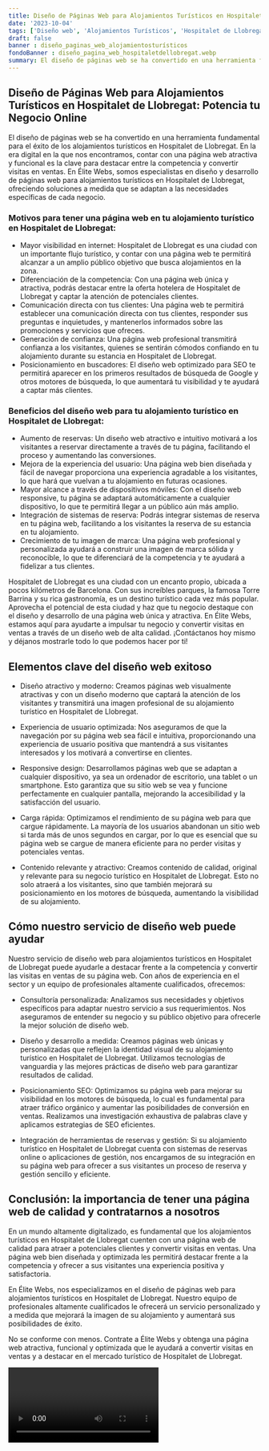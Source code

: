 ```yaml
---
title: Diseño de Páginas Web para Alojamientos Turísticos en Hospitalet de Llobregat
date: '2023-10-04'
tags: ['Diseño web', 'Alojamientos Turísticos', 'Hospitalet de Llobregat']
draft: false
banner : diseño_paginas_web_alojamientosturísticos
fondoBanner : diseño_pagina_web_hospitaletdellobregat.webp
summary: El diseño de páginas web se ha convertido en una herramienta fundamental para el éxito de los alojamientos turísticos en Hospitalet de Llobregat. En la era digital en la que nos encontramos, contar con una página web atractiva y funcional es la clave para destacar entre la competencia y convertir visitas en ventas. En Élite Webs, somos especialistas en diseño y desarrollo de páginas web para alojamientos turísticos en Hospitalet de Llobregat, ofreciendo soluciones a medida que se adaptan a las necesidades específicas de cada negocio.
---
```


## Diseño de Páginas Web para Alojamientos Turísticos en Hospitalet de Llobregat: Potencia tu Negocio Online

El diseño de páginas web se ha convertido en una herramienta fundamental para el éxito de los alojamientos turísticos en Hospitalet de Llobregat. En la era digital en la que nos encontramos, contar con una página web atractiva y funcional es la clave para destacar entre la competencia y convertir visitas en ventas. En Élite Webs, somos especialistas en diseño y desarrollo de páginas web para alojamientos turísticos en Hospitalet de Llobregat, ofreciendo soluciones a medida que se adaptan a las necesidades específicas de cada negocio.

### Motivos para tener una página web en tu alojamiento turístico en Hospitalet de Llobregat:

- Mayor visibilidad en internet: Hospitalet de Llobregat es una ciudad con un importante flujo turístico, y contar con una página web te permitirá alcanzar a un amplio público objetivo que busca alojamientos en la zona. 
- Diferenciación de la competencia: Con una página web única y atractiva, podrás destacar entre la oferta hotelera de Hospitalet de Llobregat y captar la atención de potenciales clientes. 
- Comunicación directa con tus clientes: Una página web te permitirá establecer una comunicación directa con tus clientes, responder sus preguntas e inquietudes, y mantenerlos informados sobre las promociones y servicios que ofreces. 
- Generación de confianza: Una página web profesional transmitirá confianza a los visitantes, quienes se sentirán cómodos confiando en tu alojamiento durante su estancia en Hospitalet de Llobregat.
- Posicionamiento en buscadores: El diseño web optimizado para SEO te permitirá aparecer en los primeros resultados de búsqueda de Google y otros motores de búsqueda, lo que aumentará tu visibilidad y te ayudará a captar más clientes. 

### Beneficios del diseño web para tu alojamiento turístico en Hospitalet de Llobregat:

- Aumento de reservas: Un diseño web atractivo e intuitivo motivará a los visitantes a reservar directamente a través de tu página, facilitando el proceso y aumentando las conversiones.
- Mejora de la experiencia del usuario: Una página web bien diseñada y fácil de navegar proporciona una experiencia agradable a los visitantes, lo que hará que vuelvan a tu alojamiento en futuras ocasiones.
- Mayor alcance a través de dispositivos móviles: Con el diseño web responsive, tu página se adaptará automáticamente a cualquier dispositivo, lo que te permitirá llegar a un público aún más amplio.
- Integración de sistemas de reserva: Podrás integrar sistemas de reserva en tu página web, facilitando a los visitantes la reserva de su estancia en tu alojamiento.
- Crecimiento de tu imagen de marca: Una página web profesional y personalizada ayudará a construir una imagen de marca sólida y reconocible, lo que te diferenciará de la competencia y te ayudará a fidelizar a tus clientes.

Hospitalet de Llobregat es una ciudad con un encanto propio, ubicada a pocos kilómetros de Barcelona. Con sus increíbles parques, la famosa Torre Barrina y su rica gastronomía, es un destino turístico cada vez más popular. Aprovecha el potencial de esta ciudad y haz que tu negocio destaque con el diseño y desarrollo de una página web única y atractiva. En Élite Webs, estamos aquí para ayudarte a impulsar tu negocio y convertir visitas en ventas a través de un diseño web de alta calidad. ¡Contáctanos hoy mismo y déjanos mostrarle todo lo que podemos hacer por ti!

<GifSeo />

<Cta />

## Elementos clave del diseño web exitoso

- Diseño atractivo y moderno: Creamos páginas web visualmente atractivas y con un diseño moderno que captará la atención de los visitantes y transmitirá una imagen profesional de su alojamiento turístico en Hospitalet de Llobregat.

- Experiencia de usuario optimizada: Nos aseguramos de que la navegación por su página web sea fácil e intuitiva, proporcionando una experiencia de usuario positiva que mantendrá a sus visitantes interesados y los motivará a convertirse en clientes.

- Responsive design: Desarrollamos páginas web que se adaptan a cualquier dispositivo, ya sea un ordenador de escritorio, una tablet o un smartphone. Esto garantiza que su sitio web se vea y funcione perfectamente en cualquier pantalla, mejorando la accesibilidad y la satisfacción del usuario.

- Carga rápida: Optimizamos el rendimiento de su página web para que cargue rápidamente. La mayoría de los usuarios abandonan un sitio web si tarda más de unos segundos en cargar, por lo que es esencial que su página web se cargue de manera eficiente para no perder visitas y potenciales ventas.

- Contenido relevante y atractivo: Creamos contenido de calidad, original y relevante para su negocio turístico en Hospitalet de Llobregat. Esto no solo atraerá a los visitantes, sino que también mejorará su posicionamiento en los motores de búsqueda, aumentando la visibilidad de su alojamiento.

## Cómo nuestro servicio de diseño web puede ayudar

Nuestro servicio de diseño web para alojamientos turísticos en Hospitalet de Llobregat puede ayudarle a destacar frente a la competencia y convertir las visitas en ventas de su página web. Con años de experiencia en el sector y un equipo de profesionales altamente cualificados, ofrecemos:

- Consultoría personalizada: Analizamos sus necesidades y objetivos específicos para adaptar nuestro servicio a sus requerimientos. Nos aseguramos de entender su negocio y su público objetivo para ofrecerle la mejor solución de diseño web.

- Diseño y desarrollo a medida: Creamos páginas web únicas y personalizadas que reflejen la identidad visual de su alojamiento turístico en Hospitalet de Llobregat. Utilizamos tecnologías de vanguardia y las mejores prácticas de diseño web para garantizar resultados de calidad.

- Posicionamiento SEO: Optimizamos su página web para mejorar su visibilidad en los motores de búsqueda, lo cual es fundamental para atraer tráfico orgánico y aumentar las posibilidades de conversión en ventas. Realizamos una investigación exhaustiva de palabras clave y aplicamos estrategias de SEO eficientes.

- Integración de herramientas de reservas y gestión: Si su alojamiento turístico en Hospitalet de Llobregat cuenta con sistemas de reservas online o aplicaciones de gestión, nos encargamos de su integración en su página web para ofrecer a sus visitantes un proceso de reserva y gestión sencillo y eficiente.

## Conclusión: la importancia de tener una página web de calidad y contratarnos a nosotros

En un mundo altamente digitalizado, es fundamental que los alojamientos turísticos en Hospitalet de Llobregat cuenten con una página web de calidad para atraer a potenciales clientes y convertir visitas en ventas. Una página web bien diseñada y optimizada les permitirá destacar frente a la competencia y ofrecer a sus visitantes una experiencia positiva y satisfactoria.

En Élite Webs, nos especializamos en el diseño de páginas web para alojamientos turísticos en Hospitalet de Llobregat. Nuestro equipo de profesionales altamente cualificados le ofrecerá un servicio personalizado y a medida que mejorará la imagen de su alojamiento y aumentará sus posibilidades de éxito.

No se conforme con menos. Contrate a Élite Webs y obtenga una página web atractiva, funcional y optimizada que le ayudará a convertir visitas en ventas y a destacar en el mercado turístico de Hospitalet de Llobregat.

<Video />

<CtaBot job='Alojamientos Turísticos' city='Hospitalet de Llobregat'/>

<Gmaps query='Hospitalet de Llobregat+españa+maps' />